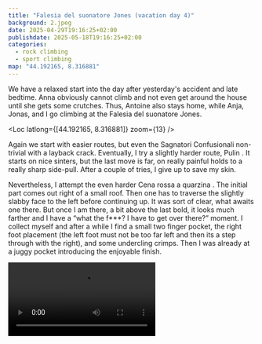 ```yaml
---
title: "Falesia del suonatore Jones (vacation day 4)"
background: 2.jpeg
date: 2025-04-29T19:16:25+02:00
publishdate: 2025-05-18T19:16:25+02:00
categories:
  - rock climbing
  - sport climbing
map: "44.192165, 8.316881"
---
```


We have a relaxed start into the day after yesterday's accident and late bedtime.
Anna obviously cannot climb and not even get around the house until she gets
some crutches. Thus, Antoine also stays home, while Anja, Jonas, and I go
climbing at the Falesia del suonatore Jones.

<Loc latlong={[44.192165, 8.316881]} zoom={13} />

<Gallery>
  <Rimg src="3.jpeg" alt="Approach to Falesia del suonatore Jones" />
  <Rimg src="4.jpeg" alt="A sign for Falesia del suonatore Jones" />
</Gallery>

<Rimg src="2.jpeg" alt="View of Finale Ligure" />

Again we start with easier routes, but even the <Grade system="french"
value="5a" /> Sagnatori Confusionali non-trivial with a layback crack.
Eventually, I try a slightly harder route, Pulin <Grade system="french"
value="6a+" />. It starts on nice sinters, but the last move is far, on really
painful holds to a really sharp side-pull. After a couple of tries, I give up to
save my skin.

<Gallery large="true">
  <Rimg src="6.jpeg" caption="Sagnator Confusionali" />
  <Rimg src="13.jpeg" caption="Birrificio Finalese" />
  <Rimg src="8.jpeg" caption="Natale in Marguareis" />
  <Rimg src="14.jpeg" caption="Pulin" />
</Gallery>

Nevertheless, I attempt the even harder Cena rossa a quarzina <Grade
system="french" value="6b+" />. The initial part comes out right of a small
roof. Then one has to traverse the slightly slabby face to the left before
continuing up. It was sort of clear, what awaits one there. But once I am there,
a bit above the last bold, it looks much farther and I have a “what the f\*\*\*?
I have to get over there?” moment. I collect myself and after a while I find
a small two finger pocket, the right foot placement (the left foot must not be
too far left and then its a step through with the right), and some undercling
crimps. Then I was already at a juggy pocket introducing the enjoyable
finish.

<Video src="videos/1.mp4" />

On the way back, we grab a ice-cream at our gelato place. For dinner we drive to
Finalborgo, the old city core of Finale Ligure. There we find a place that feels
quite authentic Italian with excellent food. As starter I have some sort of
salmon tartar with mango, bulgur, and quinoa that was really delicious. But also
the pasta and pana cotta afterwards where quite good.

<Rimg src="10.jpeg" caption="In Finalborgo" />

<Nextday />
